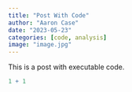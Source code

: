 ```yaml
---
title: "Post With Code"
author: "Aaron Case"
date: "2023-05-23"
categories: [code, analysis]
image: "image.jpg"
---
```


This is a post with executable code.

```r
1 + 1
```

